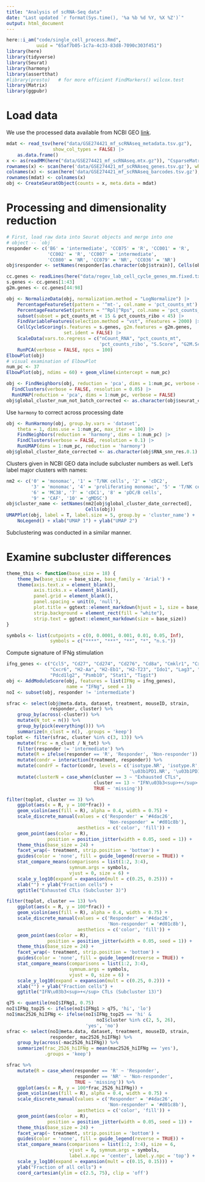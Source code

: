 ```yaml
---
title: "Analysis of scRNA-Seq data"
date: "Last updated `r format(Sys.time(), '%a %b %d %Y, %X %Z')`"
output: html_document
---
```


```r
here::i_am("code/single_cell_process.Rmd", 
           uuid = "65af7b05-1c7a-4c33-83d8-7090c303f451")
library(here)
library(tidyverse)
library(Seurat)
library(harmony)
library(assertthat)
#library(presto)   # for more efficient FindMarkers() wilcox.test
library(Matrix)
library(ggpubr)
```

# Load data

We use the processed data available from NCBI GEO
[link](https://www.ncbi.nlm.nih.gov/geo/query/acc.cgi?acc=GSE274421).

```r
mdat <- read_tsv(here("data/GSE274421_mf_scRNAseq_metadata.tsv.gz"),
                 show_col_types = FALSE) |>
    as.data.frame()
x <- as(readMM(here("data/GSE274421_mf_scRNAseq.mtx.gz")), "CsparseMatrix")
rownames(x) <- scan(here('data/GSE274421_mf_scRNAseq_genes.tsv.gz'), what = '')
colnames(x) <- scan(here('data/GSE274421_mf_scRNAseq_barcodes.tsv.gz'), what = '')
rownames(mdat) <- colnames(x)
obj <- CreateSeuratObject(counts = x, meta.data = mdat)
```

# Processing and dimensionality reduction

```r
# First, load raw data into Seurat objects and merge into one
# object -- `obj`
responder <- c('B6' = 'intermediate', 'CC075' = 'R', 'CC001' = 'R', 
               'CC002' = 'R', 'CC007' = 'intermediate', 
               'CC080' = 'NR', 'CC079' = 'NR', 'CC036' = 'NR')
obj$responder <- setNames(responder[as.character(obj$strain)], Cells(obj))

cc.genes <- readLines(here("data/regev_lab_cell_cycle_genes_mm.fixed.txt"))
s.genes <- cc.genes[1:43]
g2m.genes <- cc.genes[44:98]

obj <- NormalizeData(obj, normalization.method = "LogNormalize") |> 
    PercentageFeatureSet(pattern = '^mt-', col.name = 'pct_counts_mt') |>
    PercentageFeatureSet(pattern = "^Rpl|^Rps", col.name = 'pct_counts_ribo') |>
    subset(subset = pct_counts_mt < 15 & pct_counts_ribo < 45) |>
    FindVariableFeatures(selection.method = "vst", nfeatures = 2000) |>
    CellCycleScoring(s.features = s.genes, g2m.features = g2m.genes, 
                     set.ident = FALSE) |>
    ScaleData(vars.to.regress = c("nCount_RNA", "pct_counts_mt", 
                                  'pct_counts_ribo', "S.Score", "G2M.Score")) |>
    RunPCA(verbose = FALSE, npcs = 100)
ElbowPlot(obj)
# visual examination of ElbowPlot
num_pc <- 37
ElbowPlot(obj, ndims = 60) + geom_vline(xintercept = num_pc)

obj <- FindNeighbors(obj, reduction = 'pca', dims = 1:num_pc, verbose = FALSE) |>
  FindClusters(verbose = FALSE, resolution = 0.05) |>
  RunUMAP(reduction = 'pca', dims = 1:num_pc, verbose = FALSE)
obj$global_cluster_num_not_batch_corrected <- as.character(obj$seurat_clusters)
```

Use `harmony` to correct across processing date
```r
obj <- RunHarmony(obj, group.by.vars = 'dataset', 
    theta = 1, dims.use = 1:num_pc, max_iter = 100) |>
    FindNeighbors(reduction = 'harmony', dims = 1:num_pc) |>
    FindClusters(verbose = FALSE, resolution = 0.1) |>
    RunUMAP(dims = 1:num_pc, reduction = 'harmony')
obj$global_cluster_date_corrected <- as.character(obj$RNA_snn_res.0.1)
```

Clusters given in NCBI GEO data include subcluster numbers as well.
Let's label major clusters with names:
 
```r
nm2 <- c('0' = 'monomac', '1' = 'T/NK cells', '2' = 'cDC2', 
         '3' = 'monomac', '4' = 'proliferating monomac', '5' = 'T/NK cells',
         '6' = 'MC38', '7' = 'cDC1', '8' = 'pDC/B cells', 
         '9' = 'CAF', '10' = 'gMDSC')
obj$cluster_name <- setNames(nm2[obj$global_cluster_date_corrected],
                             Cells(obj))
UMAPPlot(obj, label = T, label.size = 5, group.by = 'cluster_name') + 
    NoLegend() + xlab("UMAP 1") + ylab("UMAP 2")
```

Subclustering was conducted in a similar manner.

# Examine subcluster differences

```r
theme_this <- function(base_size = 18) { 
    theme_bw(base_size = base_size, base_family = 'Arial') +
    theme(axis.text.x = element_blank(), 
          axis.ticks.x = element_blank(),
          panel.grid = element_blank(),
          panel.spacing = unit(0, 'null'),
          plot.title = ggtext::element_markdown(hjust = 1, size = base_size),
          strip.background = element_rect(fill = "white"),
          strip.text = ggtext::element_markdown(size = base_size))
}

symbols <- list(cutpoints = c(0, 0.0001, 0.001, 0.01, 0.05, Inf), 
                symbols = c("****", "***", "**", "*", "n.s."))

```

Compute signature of IFNg stimulation
```r
ifng_genes <- c("Ccl5", "Cd27", "Cd274", "Cd276", "Cd8a", "Cmklr1", "Cxcl9",
                "Cxcr6", "H2-Aa", "H2-Eb1", "H2-T23", "Ido1", "Lag3", "Nkg7",
                "Pdcd1lg2", "Psmb10", "Stat1", "Tigit")
obj <- AddModuleScore(obj, features = list(IFNg = ifng_genes), 
                      name = "IFNg", seed = 1)
noI <- subset(obj, responder != 'intermediate')

```

```r
sfrac <- select(obj@meta.data, dataset, treatment, mouseID, strain, 
                responder, cluster) %>%
    group_by(across(-cluster)) %>%
    mutate(N_tot = n()) %>%
    group_by(pick(everything())) %>%
    summarize(n_clust = n(), .groups = 'keep') 
toplot <- filter(sfrac, cluster %in% c(3, 13)) %>%
    mutate(frac = n_clust / N_tot) %>%
    filter(responder != 'intermediate') %>%
    mutate(R = ifelse(responder == 'R', 'Responder', 'Non-responder')) %>%
    mutate(condr = interaction(treatment, responder)) %>%
    mutate(condrF = factor(condr, levels = c('isotype.NR', 'isotype.R',
                                             '\u03b1PD1.NR', '\u03b1PD1.R'))) %>%
    mutate(clusterN = case_when(cluster == 3 ~ "Exhausted CTLs",
                                cluster == 13 ~ "IFN\u03b3<sup>+</sup> CTLs",
                                TRUE ~ 'missing'))

```

```r
filter(toplot, cluster == 3) %>%
    ggplot(aes(x = R, y = 100*frac)) +
    geom_violin(aes(fill = R), alpha = 0.4, width = 0.75) +
    scale_discrete_manual(values = c('Responder' = '#4dac26', 
                                     'Non-responder' = '#d01c8b'),
                          aesthetics = c('color', 'fill')) +
    geom_point(aes(color = R), 
               position = position_jitter(width = 0.05, seed = 1)) +
    theme_this(base_size = 24) +
    facet_wrap(~ treatment, strip.position = 'bottom') +
    guides(color = 'none', fill = guide_legend(reverse = TRUE)) +
    stat_compare_means(comparisons = list(1:2, 3:4),
                       symnum.args = symbols,
                       vjust = 0, size = 6) +
    scale_y_log10(expand = expansion(mult = c(0.25, 0.25))) +
    xlab("") + ylab("Fraction cells") +
    ggtitle("Exhausted CTLs (Subcluster 3)")

filter(toplot, cluster == 13) %>%
    ggplot(aes(x = R, y = 100*frac)) +
    geom_violin(aes(fill = R), alpha = 0.4, width = 0.75) +
    scale_discrete_manual(values = c('Responder' = '#4dac26', 
                                     'Non-responder' = '#d01c8b'),
                          aesthetics = c('color', 'fill')) +
    geom_point(aes(color = R), 
               position = position_jitter(width = 0.05, seed = 1)) +
    theme_this(base_size = 24) +
    facet_wrap(~ treatment, strip.position = 'bottom') +
    guides(color = 'none', fill = guide_legend(reverse = TRUE)) +
    stat_compare_means(comparisons = list(1:2, 3:4),
                       symnum.args = symbols,
                       vjust = 0, size = 6) +
    scale_y_log10(expand = expansion(mult = c(0.25, 0.2))) +
    xlab("") + ylab("Fraction cells") +
    ggtitle("IFN\u03b3<sup>+</sup> CTLs (Subcluster 13)")
```

```r
q75 <- quantile(noI$IFNg1, 0.75)
noI$IFNg_top25 <- ifelse(noI$IFNg1 > q75, 'hi', 'lo')
noI$mac2526_hiIFNg <- ifelse(noI$IFNg_top25 == 'hi' & 
                                 noI$cluster %in% c(2, 5, 26), 
                             'yes', 'no')
sfrac <- select(noI@meta.data, dataset, treatment, mouseID, strain, 
                responder, mac2526_hiIFNg) %>%
    group_by(across(-mac2526_hiIFNg)) %>%
    summarize(frac_2526_hiIFNg = mean(mac2526_hiIFNg == 'yes'),
              .groups = 'keep')

sfrac %>%
    mutate(R = case_when(responder == 'R' ~ 'Responder',
                         responder == 'NR' ~ 'Non-responder',
                         TRUE ~ 'missing')) %>%
    ggplot(aes(x = R, y = 100*frac_2526_hiIFNg)) +
    geom_violin(aes(fill = R), alpha = 0.4, width = 0.75) +
    scale_discrete_manual(values = c('Responder' = '#4dac26', 
                                     'Non-responder' = '#d01c8b'),
                          aesthetics = c('color', 'fill')) +
    geom_point(aes(color = R), 
               position = position_jitter(width = 0.05, seed = 1)) +
    theme_this(base_size = 24) +
    facet_wrap(~ treatment, strip.position = 'bottom') +
    guides(color = 'none', fill = guide_legend(reverse = TRUE)) +
    stat_compare_means(comparisons = list(1:2, 3:4), size = 6,
                       vjust = 0, symnum.args = symbols,
                       label.x.npc = 'center', label.y.npc = 'top') +
    scale_y_log10(expand = expansion(mult = c(0.15, 0.15))) +
    ylab("Fraction of all cells") +
    coord_cartesian(ylim = c(2.5, 75), clip = 'off')
```


